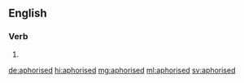 ==English==

===Verb===
{{head|en|verb form}}

# {{en-past of|aphorise}}

[[de:aphorised]]
[[hi:aphorised]]
[[mg:aphorised]]
[[ml:aphorised]]
[[sv:aphorised]]